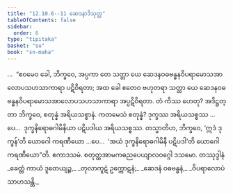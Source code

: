 ```yaml
---
title: "12.10.6--11 ဆေဒနာဒိသုတ္တ"
tableOfContents: false
sidebar:
  order: 6
type: "tipitaka"
basket: "su"
book: "sn-maha"
---
```



<DynamicBreadcrumb />

<Division number="1166--1171" book="sn-maha">

<Paragraph number="2515" book="sn-maha">
…  “ဧဝမေဝ ခေါ, ဘိက္ခဝေ, အပ္ပကာ တေ သတ္တာ ယေ ဆေဒနဝဓဗန္ဓနဝိပရာမောသအာလောပသဟသာကာရာ ပဋိဝိရတာ; အထ ခေါ ဧတေဝ ဗဟုတရာ သတ္တာ ယေ ဆေဒနဝဓဗန္ဓနဝိပရာမောသအာလောပသဟသာကာရာ အပ္ပဋိဝိရတာ. တံ ကိဿ ဟေတု? အဒိဋ္ဌတ္တာ ဘိက္ခဝေ, စတုန္နံ အရိယသစ္စာနံ. ကတမေသံ စတုန္နံ? ဒုက္ခဿ အရိယသစ္စဿ …ပေ…  ဒုက္ခနိရောဓဂါမိနိယာ ပဋိပဒါယ အရိယသစ္စဿ.
</Paragraph>

<Paragraph number="2516" book="sn-maha">
တသ္မာတိဟ, ဘိက္ခဝေ, ‘ဣဒံ ဒုက္ခန်’တိ ယောဂေါ ကရဏီယော …ပေ…  ‘အယံ ဒုက္ခနိရောဓဂါမိနီ ပဋိပဒါ’တိ ယောဂေါ ကရဏီယော”တိ.

</Paragraph>
</Division>

<Paragraph number="2517" type="center" book="sn-maha">
ဧကာဒသမံ.



</Paragraph>

<Paragraph number="2518" type="center" book="sn-maha">
စတုတ္ထအာမကဓညပေယျာလဝဂ္ဂေါ ဒသမော.



</Paragraph>

<Paragraph number="2519" type="center" book="sn-maha">
တဿုဒ္ဒါနံ


</Paragraph>

<Paragraph number="2520" type="verses" book="sn-maha">
_ခေတ္တံ ကာယံ ဒူတေယျဉ္စ,_  
_တုလာကူဋံ ဥက္ကောဋနံ;_  
_ဆေဒနံ ဝဓဗန္ဓနံ,_  
_ဝိပရာလောပံ သာဟသန္တိ._
</Paragraph>